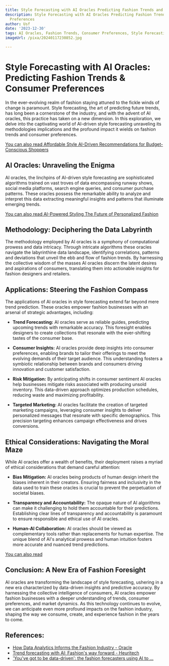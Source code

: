 ```yaml
---
title: Style Forecasting with AI Oracles Predicting Fashion Trends and Consumer Preferences
description: Style Forecasting with AI Oracles Predicting Fashion Trends and Consumer
  Preferences
author: Usf
date: '2023-12-30'
tags: AI Oracles, Fashion Trends, Consumer Preferences, Style Forecasting
imageUrl: /pixa/20240117230852.jpg

---
```

# Style Forecasting with AI Oracles: Predicting Fashion Trends  & Consumer Preferences

In the ever-evolving realm of fashion staying attuned to the fickle winds of  change is paramount. Style forecasting, the art of predicting future trends, has long been a  cornerstone of the  industry, and with the advent of AI oracles, this practice  has taken on a new dimension. In this exploration, we  delve into the captivating world of  AI-driven style  forecasting unraveling its methodologies  implications and the  profound impact it wields on fashion trends and consumer preferences.

[You can also read Affordable Style AI-Driven Recommendations for Budget-Conscious  Shoppers](Affordable%20Style%20AI-Driven%20Recommendations%20for%20Budget-Conscious%20Shoppers)


## AI Oracles: Unraveling the Enigma

AI oracles, the linchpins of AI-driven style forecasting  are sophisticated algorithms trained on vast troves of data encompassing runway shows, social media platforms, search engine queries, and consumer purchase patterns. These oracles possess the remarkable ability to analyze and  interpret this  data extracting meaningful insights and patterns that illuminate emerging trends.

[You can also read  AI-Powered Styling The Future of Personalized Fashion](AI-Powered%20Styling%20The%20Future%20of%20Personalized%20Fashion)


## Methodology: Deciphering the  Data  Labyrinth

The methodology employed by  AI oracles is a symphony of computational  prowess and data  intricacy. Through intricate algorithms these oracles navigate the labyrinthine data landscape, identifying correlations, patterns and deviations that unveil the ebb and flow of  fashion trends. By harnessing the collective wisdom of the masses AI oracles discern the latent desires and aspirations of consumers, translating  them into  actionable insights for fashion designers and  retailers.

## Applications: Steering  the Fashion Compass

The applications of AI oracles in style forecasting extend far beyond mere trend prediction. These oracles empower fashion businesses with  an arsenal of strategic advantages, including:

* **Trend Forecasting:** AI oracles serve as reliable  guides, predicting upcoming trends with remarkable accuracy. This foresight enables designers to create collections that resonate with the ever-shifting tastes of the consumer base.

* **Consumer Insights:** AI oracles provide deep insights into consumer preferences, enabling brands to tailor their  offerings to meet the  evolving demands of their target audience. This understanding fosters a  symbiotic relationship between brands and consumers driving innovation and customer satisfaction.

* **Risk Mitigation:** By anticipating shifts in consumer sentiment  AI oracles help businesses mitigate risks associated with producing unsold  inventory. This  data-driven approach  optimizes production schedules, reducing waste and maximizing profitability.

* **Targeted Marketing:** AI oracles facilitate the creation of  targeted  marketing campaigns, leveraging consumer insights to deliver personalized messages that resonate with specific demographics. This  precision targeting enhances campaign effectiveness and drives conversions.

## Ethical Considerations: Navigating the Moral  Maze

While AI oracles offer a wealth of benefits, their deployment  raises a myriad of ethical considerations that  demand careful attention:

* **Bias Mitigation:** AI oracles being products of human design inherit the biases inherent in their  creators.  Ensuring fairness and inclusivity in the data used  to train these oracles is crucial to prevent the perpetuation of societal biases.

* **Transparency and Accountability:** The  opaque nature of AI algorithms can make it challenging to hold them accountable for  their predictions. Establishing clear lines of transparency  and accountability  is paramount to ensure responsible and ethical use of AI oracles.

*  **Human-AI Collaboration:** AI oracles should be viewed as complementary tools  rather than replacements for human expertise. The unique blend  of AI's analytical prowess and  human intuition fosters more accurate and nuanced trend predictions.

[You can also  read ]()


## Conclusion: A New Era of Fashion Foresight

AI oracles are transforming the  landscape  of style forecasting, ushering in a new era  characterized by data-driven insights and predictive accuracy. By harnessing the collective intelligence of consumers, AI oracles empower fashion businesses with a deeper understanding of trends, consumer preferences, and market dynamics. As  this technology continues  to evolve, we  can  anticipate even more profound  impacts on the fashion industry, shaping the way we consume, create, and experience fashion in the years  to come.

## References:
- [How Data Analytics Informs the Fashion Industry - Oracle](https://www.oracle.com/retail/fashion/fashion-analytics/)
- [Trend forecasting with AI: Fashion's way forward - Heuritech](https://www.heuritech.com/trend-forecasting-fashion-ai/)
- ['You've got to be data-driven': the fashion forecasters using AI to ...](https://www.theguardian.com/technology/2023/oct/01/ai-artificial-intelligence-fashion-trend-forecasting-style)
